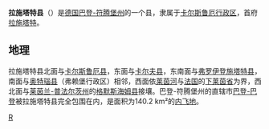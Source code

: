 {{refimprove|time=2019-02-18T12:53:38+00:00}}
{{unreferenced|time=2019-02-18T12:53:38+00:00}}
{{德国县级行政单位
| 县徽图 = Image:Wappen Landkreis Rastatt.svg
| 在德国内的位置图 = Image:Lage des Landkreises Rastatt in Deutschland.png
| 所属联邦州 = 巴登-符腾堡州
| 所属行政区 = 卡尔斯鲁厄行政区
| 首府 = 拉施塔特
| 面积 = 378.83
| 人口 = 231,420
| 统计时间 = 2019年12月31日
| 人口密度 = 310
| 汽车牌号 = RA
| 下设城镇 = 6个市、17个镇
| 政府地址 = Herrenstraße 15<br>76437 Rastatt
| 政府网站 = www.landkreis-rastatt.de
| 在州内的位置图 = Image:Baden_wuerttemberg_ra.png
|}}

'''拉施塔特县'''（{{lang-de|Landkreis Rastatt}}）是[[德国|德国]][[巴登-符腾堡州|巴登-符腾堡州]]的一个县，隶属于[[卡尔斯鲁厄行政区|卡尔斯鲁厄行政区]]，首府[[拉施塔特|拉施塔特]]。

== 地理 ==
拉施塔特县北面与[[卡尔斯鲁厄县|卡尔斯鲁厄县]]，东面与[[卡尔夫县|卡尔夫县]]，东南面与[[弗罗伊登施塔特县|弗罗伊登施塔特县]]，南面与[[奥特瑙县|奥特瑙县]]（弗赖堡行政区）相邻，西面依[[莱茵河|莱茵河]]与[[法国|法国]]的[[下莱茵省|下莱茵省]]为界，西北面与[[莱茵兰-普法尔茨州|莱茵兰-普法尔茨州]]的[[格默斯海姆县|格默斯海姆县]]接壤。巴登-符腾堡州的直辖市[[巴登-巴登|巴登-巴登]]被拉施塔特县完全包围在内，是面积为140.2 km²的[[内飞地|内飞地]]。
{{巴登-符腾堡州行政区划}}
{{Authority control}}

[[Category:巴登-符腾堡州的县|R]]